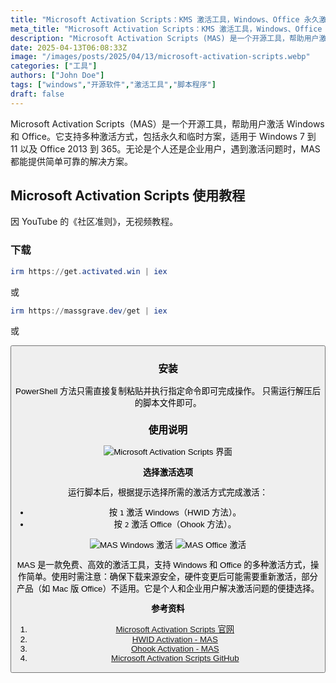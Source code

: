 ```yaml
---
title: "Microsoft Activation Scripts：KMS 激活工具，Windows、Office 永久激活不求人"
meta_title: "Microsoft Activation Scripts：KMS 激活工具，Windows、Office 永久激活不求人"
description: "Microsoft Activation Scripts (MAS) 是一个开源工具，帮助用户激活 Windows 和 Office。它支持多种激活方式，包括永久和临时方案，适用于 Windows 7 到 11 以及 Office 2013 到 365。无论是个人还是企业用户，遇到激活问题时，MAS 都能提供简单可靠的解决方案。"
date: 2025-04-13T06:08:33Z
image: "/images/posts/2025/04/13/microsoft-activation-scripts.webp"
categories: ["工具"]
authors: ["John Doe"]
tags: ["windows","开源软件","激活工具","脚本程序"]
draft: false
---
```


Microsoft Activation Scripts（MAS）是一个开源工具，帮助用户激活 Windows 和 Office。它支持多种激活方式，包括永久和临时方案，适用于 Windows 7 到 11 以及 Office 2013 到 365。无论是个人还是企业用户，遇到激活问题时，MAS 都能提供简单可靠的解决方案。

## Microsoft Activation Scripts 使用教程

<Notice type="note">因 YouTube 的《社区准则》，无视频教程。</Notice>

### 下载

``` powershell
irm https://get.activated.win | iex
```

或

``` powershell
irm https://massgrave.dev/get | iex
```

或

<Button label="Microsoft Activation Scripts 下载" link="https://github.com/massgravel/Microsoft-Activation-Scripts/archive/refs/heads/master.zip" style="solid" />

### 安装

<Tabs client:load>
    <Tab name="PowerShell">
        PowerShell 方法只需直接复制粘贴并执行指定命令即可完成操作。
    </Tab>
    <Tab name="命令脚本">
        只需运行解压后的脚本文件即可。
    </Tab>
</Tabs>

### 使用说明

<Image
    src="/images/posts/2025/04/13/microsoft-activation-scripts-gui.webp"
    alt="Microsoft Activation Scripts 界面"
/>

**选择激活选项**

运行脚本后，根据提示选择所需的激活方式完成激活：

- 按 `1` 激活 Windows（HWID 方法）。
- 按 `2` 激活 Office（Ohook 方法）。

<Image 
  src="/images/posts/2025/04/13/microsoft-activation-scripts-windows-ji-huo.webp" 
  alt="MAS Windows 激活" 
/>
<Image
    src="/images/posts/2025/04/13/microsoft-activation-scripts-office-ji-huo.webp"
    alt="MAS Office 激活"
/>

MAS 是一款免费、高效的激活工具，支持 Windows 和 Office 的多种激活方式，操作简单。使用时需注意：确保下载来源安全，硬件变更后可能需要重新激活，部分产品（如 Mac 版 Office）不适用。它是个人和企业用户解决激活问题的便捷选择。

**参考资料**

1. [Microsoft Activation Scripts 官网][1]
2. [HWID Activation - MAS][2]
3. [Ohook Activation - MAS][3]
4. [Microsoft Activation Scripts GitHub][4]

[1]: https://massgrave.dev/
[2]: https://massgrave.dev/hwid
[3]: https://massgrave.dev/ohook
[4]: https://github.com/massgravel/Microsoft-Activation-Scripts